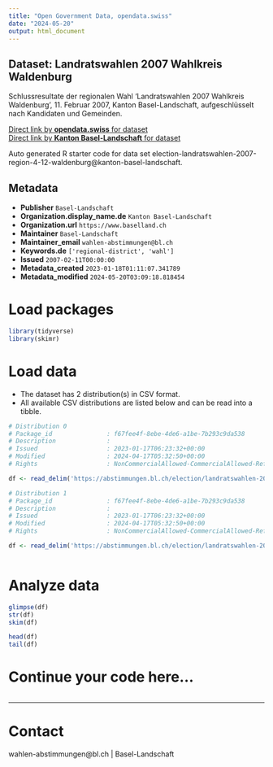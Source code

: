```yaml
---
title: "Open Government Data, opendata.swiss"
date: "2024-05-20"
output: html_document
---
```


## Dataset: Landratswahlen 2007 Wahlkreis Waldenburg

Schlussresultate der regionalen Wahl 'Landratswahlen 2007 Wahlkreis Waldenburg', 11. Februar 2007, Kanton Basel-Landschaft, aufgeschlüsselt nach Kandidaten und Gemeinden.

[Direct link by **opendata.swiss** for dataset](https://opendata.swiss/de/dataset/landratswahlen-2007-wahlkreis-waldenburg)<br>
[Direct link by **Kanton Basel-Landschaft** for dataset](https://abstimmungen.bl.ch/election/landratswahlen-2007-region-4-12-waldenburg/data)

Auto generated R starter code for data set election-landratswahlen-2007-region-4-12-waldenburg@kanton-basel-landschaft.

## Metadata

- **Publisher** `Basel-Landschaft`
- **Organization.display_name.de** `Kanton Basel-Landschaft`
- **Organization.url** `https://www.baselland.ch`
- **Maintainer** `Basel-Landschaft`
- **Maintainer_email** `wahlen-abstimmungen@bl.ch`
- **Keywords.de** `['regional-district', 'wahl']`
- **Issued** `2007-02-11T00:00:00`
- **Metadata_created** `2023-01-18T01:11:07.341789`
- **Metadata_modified** `2024-05-20T03:09:18.818454`


# Load packages

```r

library(tidyverse)
library(skimr)

```

# Load data

-   The dataset has 2 distribution(s) in CSV format.
-   All available CSV distributions are listed below and can be read into a tibble.

```r

# Distribution 0
# Package_id               : f67fee4f-8ebe-4de6-a1be-7b293c9da538
# Description              : 
# Issued                   : 2023-01-17T06:23:32+00:00
# Modified                 : 2024-04-17T05:32:50+00:00
# Rights                   : NonCommercialAllowed-CommercialAllowed-ReferenceRequired

df <- read_delim('https://abstimmungen.bl.ch/election/landratswahlen-2007-region-4-12-waldenburg/data-parties-csv')

# Distribution 1
# Package_id               : f67fee4f-8ebe-4de6-a1be-7b293c9da538
# Description              : 
# Issued                   : 2023-01-17T06:23:32+00:00
# Modified                 : 2024-04-17T05:32:50+00:00
# Rights                   : NonCommercialAllowed-CommercialAllowed-ReferenceRequired

df <- read_delim('https://abstimmungen.bl.ch/election/landratswahlen-2007-region-4-12-waldenburg/data-csv')



```

# Analyze data

```r

glimpse(df)
str(df)
skim(df)

head(df)
tail(df)

```

# Continue your code here...

```r

```

------------------------------------------------------------------------

# Contact

wahlen-abstimmungen@bl.ch | Basel-Landschaft
